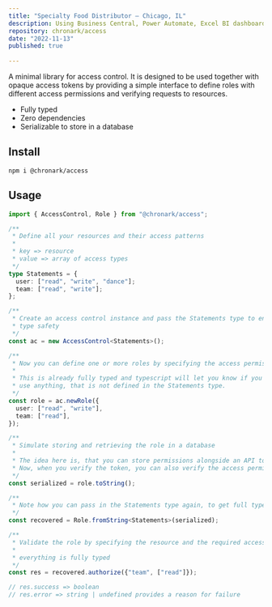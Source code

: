 ```yaml
---
title: "Specialty Food Distributor – Chicago, IL"
description: Using Business Central, Power Automate, Excel BI dashboards, Integrate multiple warehouses, streamline procurement, and automate sales order processing.
repository: chronark/access
date: "2022-11-13"
published: true
  
---
```

A minimal library for access control. It is designed to be used together with opaque access tokens by providing a simple interface to define roles with different access permissions and verifying requests to resources.

- Fully typed
- Zero dependencies
- Serializable to store in a database

## Install

```sh-session
npm i @chronark/access
```

## Usage

```ts
import { AccessControl, Role } from "@chronark/access";

/**
 * Define all your resources and their access patterns
 *
 * key => resource
 * value => array of access types
 */
type Statements = {
  user: ["read", "write", "dance"];
  team: ["read", "write"];
};

/**
 * Create an access control instance and pass the Statements type to enjoy full
 * type safety
 */
const ac = new AccessControl<Statements>();

/**
 * Now you can define one or more roles by specifying the access permissions
 *
 * This is already fully typed and typescript will let you know if you try to
 * use anything, that is not defined in the Statements type.
 */
const role = ac.newRole({
  user: ["read", "write"],
  team: ["read"],
});

/**
 * Simulate storing and retrieving the role in a database
 *
 * The idea here is, that you can store permissions alongside an API token.
 * Now, when you verify the token, you can also verify the access permissions.
 */
const serialized = role.toString();

/**
 * Note how you can pass in the Statements type again, to get full type safety
 */
const recovered = Role.fromString<Statements>(serialized);

/**
 * Validate the role by specifying the resource and the required access
 *
 * everything is fully typed
 */
const res = recovered.authorize({"team", ["read"]});

// res.success => boolean
// res.error => string | undefined provides a reason for failure
```
